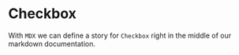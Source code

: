 <Meta title="Screens/Docs" />

# Checkbox

With `MDX` we can define a story for `Checkbox` right in the middle of our
markdown documentation.


<Preview>
    <splash-screen></splash-screen>
</Preview>